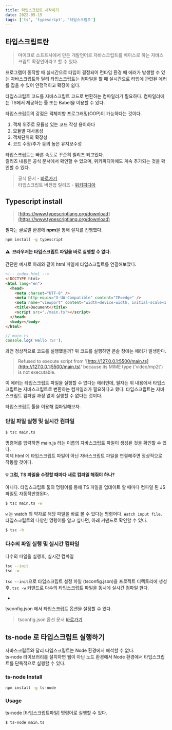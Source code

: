 ```yaml
---
title: 타입스크립트 시작하기
date: 2022-05-15
tags: ['ts', 'typescript', '타입스크립트']
---
```


## 타입스크립트란

> 마이크로 소프트사에서 만든 개발언어로 자바스크립트를 베이스로 하는 자바스크립트 확장언어라고 할 수 있다.

프로그램이 동작할 때 실시간으로 타입이 결정되어 런타임 환경 때 에러가 발생할 수 있는 자바스크립트와 달리
타입스크립트는 컴파일을 할 때 실시간으로 타입에 관련된 에러를 잡을 수 있어 안정적이고 확장이 쉽다.

타입스크립트 코드를 자바스크립트 코드로 변환하는 컴파일러가 필요하다.
컴파일러에는 TS에서 제공하는 툴 또는 Babel을 이용할 수 있다.

타입스크립트의 강점은 객체지향 프로그래밍(OOP)이 가능하다는 것이다.

1. 객체 위주로 모듈성 있는 코드 작성 용이하다
2. 모듈별 재사용성
3. 객체단위의 확장성
4. 코드 수정/추가 등의 높은 유지보수성

타입스크립트는 빠른 속도로 꾸준히 릴리즈 되고있다.  
릴리즈 내용은 공식 문서에서 확인할 수 있으며, 위키피디아에도 계속 추가되는 것을 확인할 수 있다.

> 공식 문서 - [바로가기](https://www.typescriptlang.org/)  
> 타입스크립트 버전업 릴리즈 - [위키피디아](https://en.wikipedia.org/wiki/TypeScript)

## Typescript install

> [https://www.typescriptlang.org/download](https://www.typescriptlang.org/download)

필자는 글로벌 환경에 **npm**을 통해 설치를 진행했다.

```bash
npm install -g typescript
```

#### ⚠️  브라우저는 타입스크립트 파일을 바로 실행할 수 없다.

간단한 예시로 아래와 같이 html 파일에 타입스크립트를 연결해보았다.

```html
<!-- index.html -->
<!DOCTYPE html>
<html lang="en">
  <head>
    <meta charset="UTF-8" />
    <meta http-equiv="X-UA-Compatible" content="IE=edge" />
    <meta name="viewport" content="width=device-width, initial-scale=1.0" />
    <title>Document</title>
    <script src="./main.ts"></script>
  </head>
  <body></body>
</html>
```

```ts
// main.ts
console.log('Hello TS!');
```

과연 정상적으로 코드를 실행했을까? 위 코드를 실행하면 콘솔 창에는 에러가 발생한다.

> Refused to execute script from '[http://127.0.0.1:5500/main.ts](http://127.0.0.1:5500/main.ts)' because its MIME type ('video/mp2t') is not executable.

이 에러는 타입스크립트 파일을 실행할 수 없다는 에러인데, 필자는 위 내용에서 타입스크립트는 자바스크립트로 변환하는 컴파일러가 필요하다고 했다. 타입스크립트는 자바스크립트 컴파일 과정 없이 실행할 수 없다는 것이다.

타입스크립트 툴을 이용해 컴파일해보자.

### 단일 파일 실행 및 실시간 컴파일

```bash
$ tsc main.ts
```

명령어를 입력하면 main.js 라는 이름의 자바스크립트 파일이 생성된 것을 확인할 수 있다.  
이제 html 에 타입스크립트 파일이 아닌 자바스크립트 파일을 연결해주면 정상적으로 작동할 것이다.

#### 💡 그럼, TS 파일을 수정할 때마다 새로 컴파일 해줘야 하나?

아니다. 타입스크립트 툴의 명렁어를 통해 TS 파일을 업데이트 할 때마다 컴파일 된 JS 파일도 자동적반영된다.

```bash
$ tsc main.ts -w
```

`w` 는 watch 의 약자로 해당 파일을 바로 볼 수 있다는 명령어다. `Watch input file.`  
타입스크립트의 다양한 명령어를 알고 싶다면, 아래 커맨드로 확인할 수 있다.

```bash
$ tsc -h
```

### 다수의 파일 실행 및 실시간 컴파일

다수의 파일을 실행후, 실시간 컴파일

```bash
tsc --init
tsc -w
```

`tsc --init`으로 타입스크립트 설정 파일 (tsconfig.json)을 프로젝트 디렉토리에 생성 후,
`tsc -w` 커맨드로 다수의 타입스크립트 파일을 동시에 실시간 컴파일 한다.

-

tsconfig.json 에서 타입스크립트 옵션을 설정할 수 있다.

> tsconfig.json 옵션 문서 [바로가기](https://www.typescriptlang.org/tsconfig/)

## ts-node 로 타입스크립트 실행하기

자바스크립트와 달리 타입스크립트는 Node 환경에서 해석할 수 없다.  
ts-node 라이브러리를 설치하면 웹이 아닌 노드 환경에서 Node 환경에서 타입스크립트를 단독적으로 실행할 수 있다.

### ts-node Install

```bash
npm install -g ts-node
```

### Usage

ts-node [타입스크립트파일] 명령어로 실행할 수 있다.

```bash
$ ts-node main.ts
```
